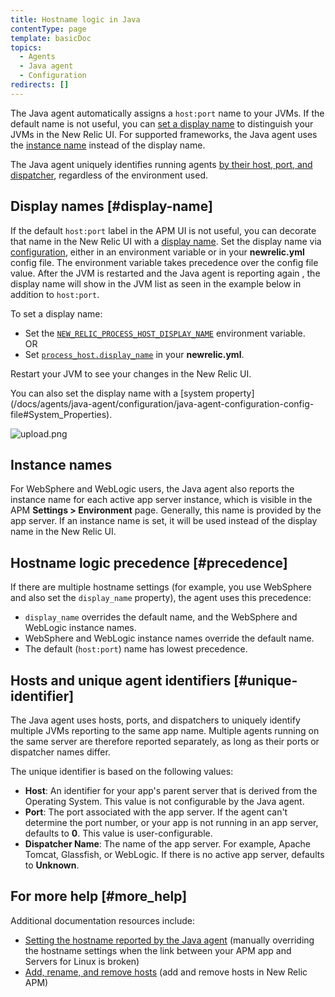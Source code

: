 ```yaml
---
title: Hostname logic in Java
contentType: page
template: basicDoc
topics:
  - Agents
  - Java agent
  - Configuration
redirects: []
---
```


The Java agent automatically assigns a `host:port` name to your JVMs. If the default name is not useful, you can [set a display name](#display-name) to distinguish your JVMs in the New Relic UI. For supported frameworks, the Java agent uses the [instance name](#instance-names) instead of the display name.

The Java agent uniquely identifies running agents [by their host, port, and dispatcher](#unique-identifier), regardless of the environment used.

## Display names [#display-name]

If the default `host:port` label in the APM UI is not useful, you can decorate that name in the New Relic UI with a [display name](/docs/apm/new-relic-apm/maintenance/add-rename-remove-hosts#display_name). Set the display name via [configuration](/docs/agents/java-agent/configuration/java-agent-configuration-config-file), either in an environment variable or in your **newrelic.yml** config file. The environment variable takes precedence over the config file value. After the JVM is restarted and the Java agent is reporting again , the display name will show in the JVM list as seen in the example below in addition to `host:port`.

To set a display name:

* Set the [`NEW_RELIC_PROCESS_HOST_DISPLAY_NAME`](https://docs.newrelic.com/docs/agents/java-agent/configuration/java-agent-configuration-config-file#NEW_RELIC_PROCESS_HOST_DISPLAY_NAME) environment variable.  
  OR
* Set [`process_host.display_name`](/docs/agents/java-agent/configuration/java-agent-configuration-config-file#display_name) in your **newrelic.yml**.

Restart your JVM to see your changes in the New Relic UI.

<Callout variant="tip">
  You can also set the display name with a [system property](/docs/agents/java-agent/configuration/java-agent-configuration-config-file#System_Properties).
</Callout>

![upload.png](./images/upload.png "display_name example")

## Instance names

For WebSphere and WebLogic users, the Java agent also reports the instance name for each active app server instance, which is visible in the APM **Settings > Environment** page. Generally, this name is provided by the app server. If an instance name is set, it will be used instead of the display name in the New Relic UI.

## Hostname logic precedence [#precedence]

If there are multiple hostname settings (for example, you use WebSphere and also set the `display_name` property), the agent uses this precedence:

* `display_name` overrides the default name, and the WebSphere and WebLogic instance names.
* WebSphere and WebLogic instance names override the default name.
* The default (`host:port`) name has lowest precedence.

## Hosts and unique agent identifiers [#unique-identifier]

The Java agent uses hosts, ports, and dispatchers to uniquely identify multiple JVMs reporting to the same app name. Multiple agents running on the same server are therefore reported separately, as long as their ports or dispatcher names differ.

The unique identifier is based on the following values:

* **Host**: An identifier for your app's parent server that is derived from the Operating System. This value is not configurable by the Java agent.
* **Port**: The port associated with the app server. If the agent can't determine the port number, or your app is not running in an app server, defaults to **0**. This value is user-configurable.
* **Dispatcher Name**: The name of the app server. For example, Apache Tomcat, Glassfish, or WebLogic. If there is no active app server, defaults to **Unknown**.

## For more help [#more_help]

Additional documentation resources include:

* [Setting the hostname reported by the Java agent](/docs/agents/java-agent/troubleshooting/setting-hostname-reported-java-agent) (manually overriding the hostname settings when the link between your APM app and Servers for Linux is broken)
* [Add, rename, and remove hosts](/docs/apm/new-relic-apm/maintenance/add-rename-remove-hosts) (add and remove hosts in New Relic APM)

